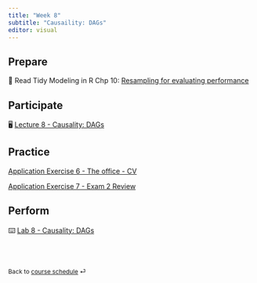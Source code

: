 ```yaml
---
title: "Week 8"
subtitle: "Causaility: DAGs"
editor: visual
---
```


## Prepare

📖 Read Tidy Modeling in R Chp 10: [Resampling for evaluating performance](https://www.tmwr.org/resampling.html)

## Participate

🖥️ [Lecture 8 - Causality: DAGs](/slides/BSMM_8740_lec_08.html)

## Practice

[Application Exercise 6 - The office - CV](/ae/ae-6-the-office-cv.html)

[Application Exercise 7 - Exam 2 Review](/ae/ae-7-exam-2-review.html)

## Perform

⌨️ [Lab 8 - Causality: DAGs](labs/BSMM_8740_lab_8.html)

<br><br>

::: {style="font-size: 0.875em;"}
Back to [course schedule](/ "Course schedule") ⏎
:::
